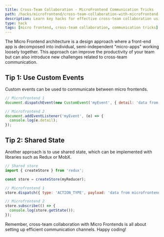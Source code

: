 ```yaml
---
title: Cross-Team Collaboration - MicroFrontend Communication Tricks
path: /hacks/microfrontend/cross-team-collaboration-with-microfrontend
description: Learn key hacks for effective cross-team collaboration using Micro Frontend architecture. Enhance your skills with these MicroFrontend communication tricks.
type: hack
tags: [micro frontend, cross-team collaboration, communication tricks]
---
```


The Micro Frontend architecture is a design approach where a front-end app is decomposed into individual, semi-independent "micro-apps" working loosely together. This approach can improve the productivity of your team but can also introduce new challenges related to cross-team communication.

## Tip 1: Use Custom Events

Custom events can be used to communicate between micro frontends. 

```javascript
// Microfrontend 1
document.dispatchEvent(new CustomEvent('myEvent', { detail: 'data from microfrontend 1' }));

// Microfrontend 2
document.addEventListener('myEvent', (e) => {
  console.log(e.detail);
});
```

## Tip 2: Shared State

Another approach is to use shared state, which can be implemented with libraries such as Redux or MobX.

```javascript
// Shared store
import { createStore } from 'redux';

const store = createStore(myReducer);

// Microfrontend 1
store.dispatch({ type: 'ACTION_TYPE', payload: 'data from microfrontend 1' });

// Microfrontend 2
store.subscribe(() => {
  console.log(store.getState());
});
```

Remember, cross-team collaboration with Micro Frontends is all about setting up efficient communication channels. Happy coding!